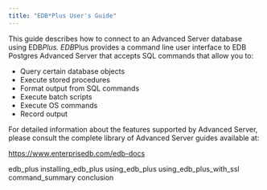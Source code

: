 ```yaml
---
title: "EDB*Plus User's Guide"
---
```


<div id="index" class="registered_link"></div>


This guide describes how to connect to an Advanced Server database using EDB*Plus. EDB*Plus provides a command line user interface to EDB Postgres Advanced Server that accepts SQL commands that allow you to:

  - Query certain database objects
  - Execute stored procedures
  - Format output from SQL commands
  - Execute batch scripts
  - Execute OS commands
  - Record output

For detailed information about the features supported by Advanced Server, please consult the complete library of Advanced Server guides available at:

<https://www.enterprisedb.com/edb-docs>

<div class="toctree" data-maxdepth="3">

edb_plus installing_edb_plus using_edb_plus using_edb_plus_with_ssl command_summary conclusion

</div>
